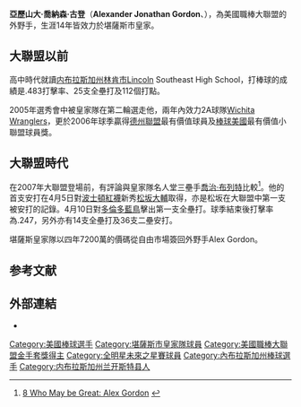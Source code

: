 {{Infobox baseball biography
| name        = 艾力士·古登<br />Alex Gordon
| image       = Alex Gordon listens to reporters on -WSMediaDay (22888475465).jpg
| image_size  = 
| caption     = 
| position    = [[外野手|外野手]]
| bats        = 左
| throws      = 右
| birth_date  = {{birth date and age|mf=yes|1984|2|10}}
| birth_place = {{USA}}[[內布拉斯加州|內布拉斯加州]][[林肯_(內布拉斯加州)|林肯]]
| death_date  = 
| death_place = 
| debutleague = 美國職棒大聯盟
| debutdate   = 4月2日
| debutyear   = 2007年
| debutteam   = 堪薩斯市皇家
| finalleague = 美國職棒大聯盟
| finaldate   = 9月27日
| finalyear   = 2020年
| finalteam   = 堪薩斯市皇家
| statleague  = 美國職棒大聯盟
| stat1label  = [[打擊率|打擊率]]
| stat1value  = .257
| stat2label  = [[安打|安打]]
| stat2value  = 1643
| stat3label  = [[全壘打|全壘打]]
| stat3value  = 190
| stat4label  = [[打點|打點]]
| stat4value  = 749
| teams =
* [[堪薩斯市皇家|堪薩斯市皇家]] ({{mlby|2007}}–{{mlby|2020}})
|highlights=
* 3×[[美國職棒大聯盟全明星賽|全明星賽]] ([[2013年美國職棒大聯盟全明星賽|2013]]–[[2015年美國職棒大聯盟全明星賽|2015]])
* [[世界大賽|世界大賽]]冠軍 ([[2015年世界大賽|2015]])
* 8×[[美國職棒大聯盟金手套獎|金手套獎]] (2011–2014,2017–2020)
* 金靴獎 (2005)
* 迪克·豪瑟獎 (2005)
}}

'''亞歷山大·喬納森·古登'''（'''Alexander Jonathan Gordon'''、{{bd|1984年|2月10日|catIdx=Gordon, Alex}}），為美國職棒大聯盟的外野手，生涯14年皆效力於堪薩斯市皇家。

==大聯盟以前==
高中時代就讀[[内布拉斯加州|内布拉斯加州]][[林肯_(内布拉斯加州)|林肯市]]Lincoln Southeast High School，打棒球的成績是.483打擊率、25支全壘打及112個打點。

2005年選秀會中被皇家隊在第二輪選走他，兩年內效力2A球隊[[Wichita_Wranglers|Wichita Wranglers]]，更於2006年球季贏得[[德州聯盟|德州聯盟]]最有價值球員及[[棒球美國|棒球美國]]最有價值小聯盟球員獎。

==大聯盟時代==
在2007年大聯盟登場前，有評論與皇家隊名人堂三壘手[[喬治·布列特|喬治·布列特]]比較<ref>[http://sportsillustrated.cnn.com/2007/baseball/mlb/03/22/8great.gordon/ 8 Who May be Great: Alex Gordon] {{webarchive|url=https://web.archive.org/web/20070920102206/http://sportsillustrated.cnn.com/2007/baseball/mlb/03/22/8great.gordon/ |date=2007-09-20 }}</ref>。他的首支安打在4月5日對[[波士頓紅襪|波士頓紅襪]]新秀[[松坂大輔|松坂大輔]]取得，亦是松坂在大聯盟中第一支被安打的記錄。4月10日對[[多倫多藍鳥|多倫多藍鳥]]擊出第一支全壘打。球季結束後打擊率為.247，另外亦有14支全壘打及36支二壘安打。

堪薩斯皇家隊以四年7200萬的價碼從自由市場簽回外野手Alex Gordon。

==参考文献==
{{Reflist}}

==外部連結==
* {{baseball-reference|id=g/gordoal01}}

{{Hutch Award}}
{{堪薩斯市皇家隊當前登錄名單}}
{{2015年世界大賽冠軍堪薩斯市皇家隊名單}}

{{DEFAULTSORT:Gordon, Alex}}
[[Category:美國棒球選手|Category:美國棒球選手]]
[[Category:堪薩斯市皇家隊球員|Category:堪薩斯市皇家隊球員]]
[[Category:美國職棒大聯盟金手套獎得主|Category:美國職棒大聯盟金手套獎得主]]
[[Category:全明星未來之星賽球員|Category:全明星未來之星賽球員]]
[[Category:內布拉斯加州棒球選手|Category:內布拉斯加州棒球選手]]
[[Category:内布拉斯加州兰开斯特县人|Category:内布拉斯加州兰开斯特县人]]